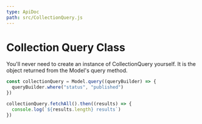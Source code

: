```yaml
---
type: ApiDoc
path: src/CollectionQuery.js
---
```


# Collection Query Class

You'll never need to create an instance of CollectionQuery yourself. It is the object returned from the Model's query method.

```javascript
const collectionQuery = Model.query((queryBuilder) => {
  queryBuilder.where("status", "published")
})

collectionQuery.fetchAll().then((results) => {
  console.log(`${results.length} results`)
})
```
